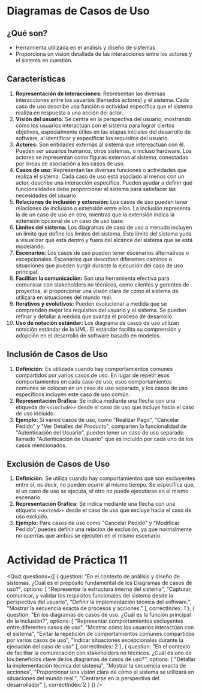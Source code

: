 
# Diagramas de Casos de Uso

## ¿Qué son?
- Herramienta utilizada en el análisis y diseño de sistemas
- Proporciona un visión detallada de las interacciones entre los actores y el sistema en cuestión.

## Características
1. **Representación de interacciones:** Representan las diversas interacciones entre los usuarios (llamados actores) y el sistema. Cada caso de uso describe una función o actividad específica que el sistema realiza en respuesta a una acción del actor.
2. **Visión del usuario:** Se centra en la perspectiva del usuario, mostrando cómo los usuarios interactúan con el sistema para lograr ciertos objetivos, especialmente útiles en las etapas iniciales del desarrollo de software, al identificar y especificar los requisitos del usuario.
3. **Actores:** Son entidades externas al sistema que intereactúan con él. Pueden ser usuarios humanos, otros sistemas, o incluso hardware. Los actores se representan como figuras externas al sistema, conectadas por líneas de asociación a los casos de uso.
4. **Casos de uso:** Representan las diversas funciones o actividades que realiza el sistema. Cada caso de uso está asociado al menos con un actor, describe una interacción específica. Pueden ayudar a definir qué funcionalidades debe proporcionar el sistema para satisfacer las necesidades del usuario.
5. **Relaciones de inclusión y extensión:** Los casos de uso pueden tener relaciones de inclusión o extensión entre ellos. La inclusión representa la de un caso de uso en otro, mientras que la extensión indica la extensión opcional de un caso de uso base.
6. **Límites del sistema:** Los diagramas de caso de uso a menudo incluyen un límite que define los límites del sistema. Este límite del sistema yuda a visualizar qué está dentro y fuera del alcance del sistema que se está modelando.
7. **Escenarios:** Los casos de uso pueden tener escenarios alternativos o excepcionales. Escenarios que describen diferentes caminos o situaciones que pueden surgir durante la ejecución del caso de uso principal.
8. **Facilitan la comunicación:** Son una herramienta efectiva para comunicar con stakeholders no técnicos, como clientes y gerentes de proyectos, al proporcionar una visión clara de cómo el sistema de utilizará en situaciones del mundo real.
9. **Iterativos y evolutivos:** Pueden evolucionar a medida que se comprenden mejor los requisitos del usuario y el sistema. Se pueden refinar y detallar a medida que avanza el proceso de desarrollo.
10. **Uso de notación estándar:** Los diagrama de casos de uso utilizan notación estándar de la UML. El estándar facilita su comprensión y adopción en el desarrollo de software basado en modelos.

## Inclusión de Casos de Uso
1. **Definición:** Es utilizada cuando hay comportamientos comunes compartidos por varios casos de uso. En lugar de repetir esos comportamientos en cada caso de uso, esos comportamientos comunes se colocan en un caso de uso separado, y los casos de uso específicos incluyen este caso de uso común.
2. **Representación Gráfica:** Se indica mediante una flecha con una etiqueda de `<<include>>` desde el caso de uso que incluye hacia el caso de uso incluido.
3. **Ejemplo:** Si varios casos de uso, como "Realizar Pago", "Cancelar Pedido" y "Ver Detalles del Producto", comparten la funcionalidad de "Autenticación del Usuario", pueden tener un caso de uso separado llamado "Autenticación de Usuario" que es incluido por cada uno de los casos mencionados.

## Exclusión de Casos de Uso
1. **Definición:** Se utiliza cuando hay comportamientos que son excluyentes entre sí, es decir, no pueden ocurrir al mismo tiempo. Se especifíca que, si un caso de uso se ejecuta, el otro no puede ejecutarse en el mismo escenario.
2. **Representación Gráfica:** Se indica mediante una flecha con una etiqueta `<<extend>>` desde el caso de uso que excluye hacia el caso de uso excluido.
3. **Ejemplo:** Para casos de uso como "Cancelar Pedido" y "Modificar Pedido", puedes definir una relación de exclusión, ya que normalmente no querrías que ambos se ejecuten en el mismo escenario.

# Actividad de Práctica 11

<Quiz questions={[
  {
    question: "En el contexto de análisis y diseño de sistemas. ¿Cuál es el propósito fundamental de los Diagramas de casos de uso?",
    options: [
      "Representar la estructura interna del sistema",
      "Capturar, comunicar, y validar los requisitos funcionales del sistema desde la perspectiva del usuario",
      "Definir la implementación técnica del software.",
      "Mostrar la secuencia exacta de procesos y acciones."
    ],
    correctIndex: 1
  },
  {
    question: "En los diagramas de casos de uso. ¿Cuál es la función principal de la inclusión?",
    options: [
      "Representar comportamientos excluyentes entre diferentes casos de uso",
      "Mostrar cómo los usuarios interactúan con el sistema",
      "Evitar la repetición de comportamientos comunes compartidos por varios casos de uso",
      "Indicar situaciones excepcionales durante la ejecución del caso de uso"
    ],
    correctIndex: 2
  },
  {
    question: "En el contexto de facilitar la comunicación con stakeholders no técnicos. ¿Cuál es uno de los beneficios clave de los diagramas de casos de uso?",
    options: [
      "Detallar la implementación técnica del sistema",
      "Mostrar la secuencia exacta de acciones",
      "Proporcionar una visión clara de cómo el sistema se utilizará en situaciones del mundo real.",
      "Centrarse en la perspectiva del desarrollador"
    ],
    correctIndex: 2
  }
]} />